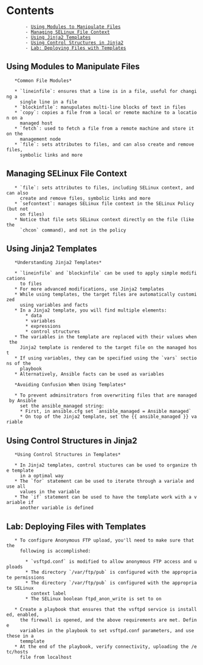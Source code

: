 = Contents =
        - [[#Using Modules to Manipulate Files|Using Modules to Manipulate Files]]
        - [[#Managing SELinux File Context|Managing SELinux File Context]]
        - [[#Using Jinja2 Templates|Using Jinja2 Templates]]
        - [[#Using Control Structures in Jinja2|Using Control Structures in Jinja2]]
        - [[#Lab: Deploying Files with Templates|Lab: Deploying Files with Templates]]

== Using Modules to Manipulate Files ==

    *Common File Modules*
    
    * `lineinfile`: ensures that a line is in a file, useful for changing a 
      single line in a file
    * `blockinfile`: manupulates multi-line blocks of text in files
    * `copy`: copies a file from a local or remote machine to a location on a 
      managed host
    * `fetch`: used to fetch a file from a remote machine and store it on the 
      management node
    * `file`: sets attributes to files, and can also create and remove files, 
      symbolic links and more

== Managing SELinux File Context ==

    * `file`: sets attributes to files, including SELinux context, and can also 
      create and remove files, symbolic links and more
    * `sefcontext`: manages SELinux file context in the SELinux Policy (but not 
      on files)
    * Notice that file sets SELinux context directly on the file (like the 
      `chcon` command), and not in the policy

== Using Jinja2 Templates ==

    *Understanding Jinja2 Templates*
    
    * `lineinfile` and `blockinfile` can be used to apply simple modifications 
      to files
    * For more advanced modifications, use Jinja2 templates
    * While using templates, the target files are automatically customized 
      using variables and facts
    * In a Jinja2 template, you will find multiple elements:
        * data
        * variables
        * expressions
        * control structures
    * The variables in the template are replaced with their values when the 
      Jinja2 template is rendered to the target file on the managed host
    * If using variables, they can be specified using the `vars` sections of the 
      playbook
    * Alternatively, Ansible facts can be used as variables

    *Avoiding Confusion When Using Templates*
    
    * To prevent adminsitrators from overwriting files that are managed by Ansible 
      set the ansible_managed string: 
      * First, in ansible.cfg set `ansible_managed = Ansible managed`
      * On top of the Jinja2 template, set the {{ ansible_managed }} variable

== Using Control Structures in Jinja2 ==

    *Using Control Structures in Templates*
    
    * In Jinja2 templates, control stuctures can be used to organize the template 
      in a optimal way
    * The `for` statement can be used to iterate through a variale and use all 
      values in the variable
    * The `if` statement can be used to have the template work with a variable if 
      another variable is defined

== Lab: Deploying Files with Templates ==

    * To configure Anonymous FTP upload, you'll need to make sure that the 
      following is accomplished: 
        
        * `vsftpd.conf` is modified to allow anonymous FTP access and uploads
        * The directory `/var/ftp/pub` is configured with the appropriate permissions
        * The directory `/var/ftp/pub` is configured with the appropriate SELinux 
          context label
        * The SELinux boolean ftpd_anon_write is set to on

    * Create a playbook that ensures that the vsftpd service is installed, enabled, 
      the firewall is opened, and the above requirements are met. Define 
      variables in the playbook to set vsftpd.conf parameters, and use these in a
      temmplate
    * At the end of the playbook, verify connectivity, uploading the /etc/hosts 
      file from localhost
